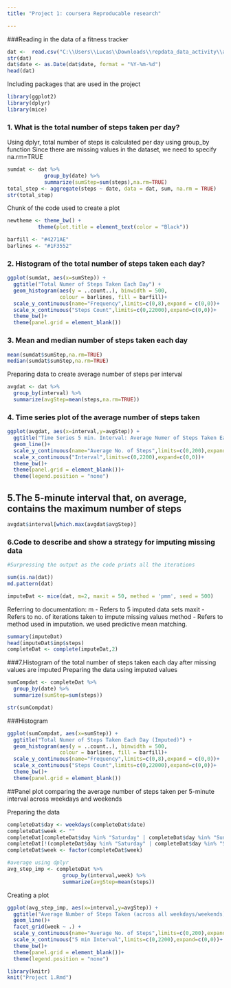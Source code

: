 ```yaml
---
title: "Project 1: coursera Reproducable research"

---
```

###Reading in the data of a fitness tracker
```r
dat <-  read.csv("C:\\Users\\Lucas\\Downloads\\repdata_data_activity\\activity.csv",na.strings = c("NA","NaN","","#DIV/0!"))
str(dat)
dat$date <- as.Date(dat$date, format = "%Y-%m-%d")
head(dat)
```

Including packages that are used in the project
```r
library(ggplot2)
library(dplyr)
library(mice)
```

### 1. What is the total number of steps taken per day?


Using dplyr, total number of steps is calculated per day using group_by function
Since there are missing values in the dataset, we need to specify na.rm=TRUE
```r
sumdat <- dat %>%
            group_by(date) %>%
            summarize(sumStep=sum(steps),na.rm=TRUE)
total_step <- aggregate(steps ~ date, data = dat, sum, na.rm = TRUE)
str(total_step)
```

Chunk of the code used to create a plot 
```r
newtheme <- theme_bw() + 
          theme(plot.title = element_text(color = "Black"))

barfill <- "#4271AE"
barlines <- "#1F3552"
```
### 2. Histogram of the total number of steps taken each day?

```r
ggplot(sumdat, aes(x=sumStep)) + 
  ggtitle("Total Numer of Steps Taken Each Day") +
  geom_histogram(aes(y = ..count..), binwidth = 500,
                 colour = barlines, fill = barfill)+
  scale_y_continuous(name="Frequency",limits=c(0,8),expand = c(0,0))+
  scale_x_continuous("Steps Count",limits=c(0,22000),expand=c(0,0))+
  theme_bw()+
  theme(panel.grid = element_blank())
```
### 3. Mean and median number of steps taken each day
```r
mean(sumdat$sumStep,na.rm=TRUE)
median(sumdat$sumStep,na.rm=TRUE)
```

Preparing data to create average number of steps per interval
```r
avgdat <- dat %>%
  group_by(interval) %>%
  summarize(avgStep=mean(steps,na.rm=TRUE))
```

### 4. Time series plot of the average number of steps taken


```r
ggplot(avgdat, aes(x=interval,y=avgStep)) + 
  ggtitle("Time Series 5 min. Interval: Average Numer of Steps Taken Each Day") +
  geom_line()+
  scale_y_continuous(name="Average No. of Steps",limits=c(0,200),expand = c(0,0))+
  scale_x_continuous("Interval",limits=c(0,2200),expand=c(0,0))+
  theme_bw()+
  theme(panel.grid = element_blank())+
  theme(legend.position = "none") 
```

## 5.The 5-minute interval that, on average, contains the maximum number of steps
```r
avgdat$interval[which.max(avgdat$avgStep)]

```
### 6.Code to describe and show a strategy for imputing missing data
```r
#Surpressing the output as the code prints all the iterations

sum(is.na(dat))
md.pattern(dat)

imputeDat <- mice(dat, m=2, maxit = 50, method = 'pmm', seed = 500)
```
Referring to documentation:
m  - Refers to 5 imputed data sets
maxit - Refers to no. of iterations taken to impute missing values
method - Refers to method used in imputation. we used predictive mean matching.

```r
summary(imputeDat)
head(imputeDat$imp$steps)
completeDat <- complete(imputeDat,2)
```
###7.Histogram of the total number of steps taken each day after missing values are imputed
Preparing the data using imputed values
```r
sumCompdat <- completeDat %>%
  group_by(date) %>%
  summarize(sumStep=sum(steps))

str(sumCompdat)

```

###Histogram

```r
ggplot(sumCompdat, aes(x=sumStep)) + 
  ggtitle("Total Numer of Steps Taken Each Day (Imputed)") +
  geom_histogram(aes(y = ..count..), binwidth = 500,
                 colour = barlines, fill = barfill)+
  scale_y_continuous(name="Frequency",limits=c(0,8),expand = c(0,0))+
  scale_x_continuous("Steps Count",limits=c(0,22000),expand=c(0,0))+
  theme_bw()+
  theme(panel.grid = element_blank())
```

##Panel plot comparing the average number of steps taken per 5-minute interval across weekdays and weekends

Preparing the data

```r

completeDat$day <- weekdays(completeDat$date)
completeDat$week <- ""
completeDat[completeDat$day %in% "Saturday" | completeDat$day %in% "Sunday", ]$week <- "weekend"
completeDat[!(completeDat$day %in% "Saturday" | completeDat$day %in% "Sunday"), ]$week <- "weekday"
completeDat$week <- factor(completeDat$week)

#average using dplyr
avg_step_imp <- completeDat %>%
                  group_by(interval,week) %>%
                  summarize(avgStep=mean(steps))
```

Creating a plot
```r


ggplot(avg_step_imp, aes(x=interval,y=avgStep)) + 
  ggtitle("Average Number of Steps Taken (across all weekdays/weekends)") +
  geom_line()+
  facet_grid(week ~ .) +
  scale_y_continuous(name="Average No. of Steps",limits=c(0,200),expand = c(0,0))+
  scale_x_continuous("5 min Interval",limits=c(0,2200),expand=c(0,0))+
  theme_bw()+
  theme(panel.grid = element_blank())+
  theme(legend.position = "none") 
```

```r
library(knitr)
knit("Project 1.Rmd")
```
